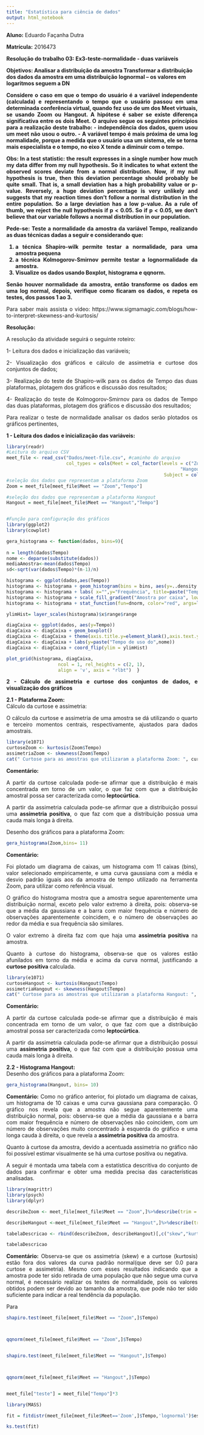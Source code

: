 ```yaml
---
title: "Estatística para ciência de dados"
output: html_notebook
---
```


<b>Aluno:</b> Eduardo Façanha Dutra

<b>Matrícula:</b> 2016473

<b>Resolução do trabalho 03: Ex3-teste-normalidade - duas variáveis

Objetivos:
Analisar a distribuição da amostra
Transformar a distribuição dos dados da amostra em uma distribuição lognormal – os valores em logaritmos seguem a DN

<div style="text-align: justify;">Considere o caso em que o tempo do usuário é a variável independente (calculada) e representando o tempo que o usuário passou em uma determinada conferência virtual, quando fez uso de um dos Meet virtuais, se usando Zoom ou Hangout.
A hipótese é saber se existe diferença significativa entre os dois Meet.
O arquivo segue os seguintes princípios para a realização deste trabalho:
- independência dos dados, quem usou um meet não usou o outro.
- A variável tempo é mais próxima de uma log normalidade, porque a medida que o usuário usa um sistema, ele se torna mais especialista e o tempo, no eixo X tende a diminuir com o tempo.

Obs: 
In a test statistic: the result expresses in a single number how much my data differ from my null hypothesis. So it indicates to what extent the observed scores deviate from a normal distribution.
Now, if my null hypothesis is true, then this deviation percentage should probably be quite small. That is, a small deviation has a high probability value or p-value.
Reversely, a huge deviation percentage is very unlikely and suggests that my reaction times don't follow a normal distribution in the entire population. So a large deviation has a low p-value. As a rule of thumb, we reject the null hypothesis if p < 0.05.
So if p < 0.05, we don't believe that our variable follows a normal distribution in our population.

Pede-se:
Teste a normalidade da amostra da variável Tempo, realizando as duas técnicas dadas a seguir e considerando que:

1. a técnica Shapiro-wilk permite testar a normalidade, para uma amostra pequena
2. a técnica Kolmogorov-Smirnov permite testar a lognormalidade da amostra. 
3. Visualize os dados usando Boxplot, histograma e qqnorm.

Senão houver normalidade da amostra, então transforme os dados em uma log normal, depois, verifique como ficaram os dados, e repeta os testes, dos passos 1 ao 3.</b>




Para saber mais assista o vídeo:
https://www.sigmamagic.com/blogs/how-to-interpret-skewness-and-kurtosis/<br>

<b>Resolução:</b>



A resolução da atividade seguirá o seguinte roteiro:

1- Leitura dos dados e inicialização das variáveis;

2- Visualização dos gráficos e cálculo de assimetria e curtose dos conjuntos de dados;

3- Realização do teste de Shapiro-wilk para os dados de Tempo das duas plataformas, plotagem dos gráficos e discussão dos resultados;

4- Realização do teste de Kolmogorov-Smirnov para os dados de Tempo das duas plataformas, plotagem dos gráficos e discussão dos resultados;



Para realizar o teste de normalidade analisar os dados serão plotados os gráficos pertinentes, 


<b>1 - Leitura dos dados e inicialização das variáveis:</b>
```r
library(readr)
#Leitura do arquivo CSV
meet_file <- read_csv("Dados/meet-file.csv", #caminho do arquivo 
                      col_types = cols(Meet = col_factor(levels = c("Zoom", #configuração das colunas da tabela
                                                                "Hangout")),
                                                          Subject = col_skip()))
#seleção dos dados que representam a plataforma Zoom
Zoom = meet_file[meet_file$Meet == "Zoom","Tempo"]

#seleção dos dados que representam a plataforma Hangout
Hangout = meet_file[meet_file$Meet == "Hangout","Tempo"]


#Função para configuração dos gráficos
library(ggplot2)
library(cowplot)

gera_histograma <- function(dados, bins=9){
 
n = length(dados$Tempo)   
nome <- deparse(substitute(dados))
mediaAmostra<-mean(dados$Tempo) 
sd<-sqrt(var(dados$Tempo)*(n-1)/n) 

histograma <- ggplot(dados,aes(Tempo))
histograma <- histograma + geom_histogram(bins = bins, aes(y=..density.., fill=..count..))+geom_density()
histograma <- histograma + labs( x="",y="Frequência", title=paste("Tempo utilizado por usuário na plataforma",nome))
histograma <- histograma + scale_fill_gradient("Amostra por caixa", low="#DCDCDC", high="#7C7C7C",)
histograma <- histograma + stat_function(fun=dnorm, color="red", args=list(mean=mediaAmostra, sd=sd))

ylimHist= layer_scales(histograma)$x$range$range

diagCaixa <- ggplot(dados, aes(y=Tempo))
diagCaixa <- diagCaixa + geom_boxplot()
diagCaixa <- diagCaixa + theme(axis.title.y=element_blank(),axis.text.y=element_blank(),axis.ticks.y=element_blank())
diagCaixa <- diagCaixa + labs(y=paste("Tempo de uso do",nome))
diagCaixa <- diagCaixa + coord_flip(ylim = ylimHist)

plot_grid(histograma, diagCaixa, 
                   ncol = 1, rel_heights = c(2, 1),
                   align = 'v', axis = "rlbt")  }

```
<b>2 - Cálculo de assimetria e curtose dos conjuntos de dados, e visualização dos gráficos</b>

<b>2.1 - Plataforma Zoom:</b><br>
Cálculo da curtose e assimetria:

O cálculo da curtose e assimetria de uma amostra se dá utilizando o quarto e terceiro momentos centrais, respectivamente, ajustados para dados amostrais.

```r
library(e1071) 
curtoseZoom <- kurtosis(Zoom$Tempo)
assimetriaZoom <- skewness(Zoom$Tempo)
cat(" Curtose para as amostras que utilizaram a plataforma Zoom: ", curtoseZoom,"\n","Assimetria para as amostras que utilizaram a plataforma Zoom: ", assimetriaZoom)
```
<b>Comentário:</b>

A partir da curtose calculada pode-se afirmar que a distribuição é mais concentrada em torno de um valor, o que faz com que a distribuição amostral possa ser caracterizada como <b>leptocúrtica</b>.

A partir da assimetria calculada pode-se afirmar que a distribuição possui uma <b>assimetria positiva</b>, o que faz com que a distribuição possua uma cauda mais longa à direita. 

Desenho dos gráficos para a plataforma Zoom:
```r
gera_histograma(Zoom,bins= 11)
```
<b>Comentário:</b>

Foi plotado um diagrama de caixas, um histograma com 11 caixas (bins), valor selecionado empiricamente, e uma curva gaussiana com a média e desvio padrão iguais aos da amostra de tempo utilizado na ferramenta Zoom, para utilizar como referência visual.<br>

O gráfico do histograma mostra que a amostra segue aparentemente uma distribuição normal, exceto pelo valor extremo à direita, pois: observa-se que a média da gaussiana e a barra com maior frequência e número de observações aparentemente coincidem, e o número de observações ao redor da média e sua frequência são similares.<br>

O valor extremo à direita faz com que haja uma <b>assimetria positiva</b> na amostra.

Quanto à curtose do histograma, observa-se que os valores estão afunilados em torno da média e acima da curva normal, justificando a <b>curtose positiva</b> calculada. 

```r
library(e1071) 
curtoseHangout <- kurtosis(Hangout$Tempo)
assimetriaHangout <- skewness(Hangout$Tempo)
cat(" Curtose para as amostras que utilizaram a plataforma Hangout: ", curtoseHangout,"\n","Assimetria para as amostras que utilizaram a plataforma Hangout: ", assimetriaHangout)
```
<b>Comentário:</b>

A partir da curtose calculada pode-se afirmar que a distribuição é mais concentrada em torno de um valor, o que faz com que a distribuição amostral possa ser caracterizada como <b>leptocúrtica</b>.

A partir da assimetria calculada pode-se afirmar que a distribuição possui uma <b>assimetria positiva</b>, o que faz com que a distribuição possua uma cauda mais longa à direita. 











<b>2.2 - Histograma Hangout:</b><br>
Desenho dos gráficos para a plataforma Zoom:
```r
gera_histograma(Hangout, bins= 10)
```
<b>Comentário:</b>
Como no gráfico anterior, foi plotado um diagrama de caixas, um histograma de 10 caixas e uma curva gaussiana para comparação.
O gráfico nos revela que a amostra não segue aparentemente uma distribuição normal, pois: observa-se que a média da gaussiana e a barra com maior frequência e número de observações não coincidem, com um número de observações muito concentrado à esquerda do gráfico e uma longa cauda à direita, o que revela a <b>assimetria positiva</b> da amostra.<br>

Quanto à curtose da amostra, devido a acentuada assimetria no gráfico não foi possível estimar visualmente se há uma curtose positiva ou negativa.

A seguir é montada uma tabela com a estatística descritiva do conjunto de dados para confirmar e obter uma medida precisa das características analisadas. 
```r
library(magrittr)
library(psych)
library(dplyr)

describeZoom <- meet_file[meet_file$Meet == "Zoom",]%>%describe(trim = 0.0)%>%slice(2:n())%>%`rownames<-`("Tempo uso Zoom")

describeHangout <-meet_file[meet_file$Meet == "Hangout",]%>%describe(trim = 0)%>%slice(2:n())%>%`rownames<-`("Tempo uso Hangout")

tabelaDescricao <- rbind(describeZoom, describeHangout)[,c("skew","kurtosis")]

tabelaDescricao
```
<b>Comentário:</b>
Observa-se que os assimetria (skew) e a curtose (kurtosis) estão fora dos valores da curva padrão normal(que deve ser 0.0 para curtose e assimetria). Mesmo com esses resultados indicando que a amostra pode ter sido retirada de uma população que não segue uma curva normal, é necessário realizar os testes de normalidade, pois os valores obtidos podem ser devido ao tamanho da amostra, que pode não ter sido suficiente para indicar a real tendência da população.

Para 



```r
shapiro.test(meet_file[meet_file$Meet == "Zoom",]$Tempo)



qqnorm(meet_file[meet_file$Meet == "Zoom",]$Tempo)


shapiro.test(meet_file[meet_file$Meet == "Hangout",]$Tempo)



qqnorm(meet_file[meet_file$Meet == "Hangout",]$Tempo)


meet_file["teste"] = meet_file["Tempo"]*3

```




```r
library(MASS)

fit = fitdistr(meet_file[meet_file$Meet=='Zoom',]$Tempo,'lognormal')$estimate

ks.test(fit)



```


